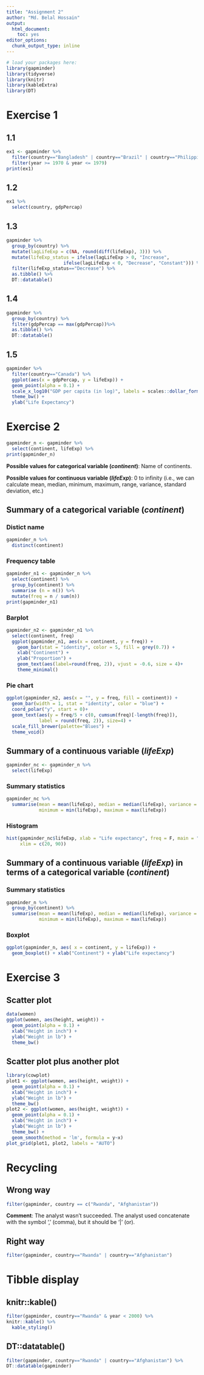 ---
title: "Assignment 2"
author: "Md. Belal Hossain"
output:
  html_document:
    toc: yes
editor_options:
  chunk_output_type: inline
---  

```{r load packages, warning = FALSE, message = FALSE, echo = FALSE}
# load your packages here:
library(gapminder)
library(tidyverse)
library(knitr)
library(kableExtra)
library(DT)
```

# Exercise 1
## 1.1

```{r, warning=FALSE}
ex1 <- gapminder %>%
  filter(country=="Bangladesh" | country=="Brazil" | country=="Philippines") %>% 
  filter(year >= 1970 & year <= 1979) 
print(ex1)
```

## 1.2

```{r, warning=FALSE}
ex1 %>% 
  select(country, gdpPercap)
```

## 1.3
```{r, warning=FALSE}
gapminder %>%
  group_by(country) %>% 
  mutate(lagLifeExp = c(NA, round(diff(lifeExp), 3))) %>% 
  mutate(lifeExp_status = ifelse(lagLifeExp > 0, "Increase", 
                     ifelse(lagLifeExp < 0, "Decrease", "Constant"))) %>% 
  filter(lifeExp_status=="Decrease") %>% 
  as.tibble() %>% 
  DT::datatable()
```

## 1.4
```{r, warning=FALSE}
gapminder %>% 
  group_by(country) %>%  
  filter(gdpPercap == max(gdpPercap))%>% 
  as.tibble() %>% 
  DT::datatable()
```

## 1.5
```{r, fig.width = 5, fig.height = 2}
gapminder %>% 
  filter(country=="Canada") %>% 
  ggplot(aes(x = gdpPercap, y = lifeExp)) + 
  geom_point(alpha = 0.1) +
  scale_x_log10("GDP per capita (in log)", labels = scales::dollar_format()) +
  theme_bw() +
  ylab("Life Expectancy") 
```

# Exercise 2
```{r, warning=FALSE}
gapminder_n <- gapminder %>% 
  select(continent, lifeExp) %>% 
print(gapminder_n)
```

**Possible values for categorical variable (_continent_)**: Name of continents.

**Possible values for continuous variable (_lifeExp_)**: 0 to infinity (i.e., we can calculate mean, median, minimum, maximum, range, variance, standard deviation, etc.)

## Summary of a categorical variable (_continent_)
### Distict name
```{r, warning=FALSE}
gapminder_n %>%   
  distinct(continent)
```

### Frequency table
```{r, warning=FALSE}
gapminder_n1 <- gapminder_n %>% 
  select(continent) %>%
  group_by(continent) %>% 
  summarise (n = n()) %>%
  mutate(freq = n / sum(n))
print(gapminder_n1)
```

### Barplot
```{r, warning=FALSE}
gapminder_n2 <- gapminder_n1 %>% 
  select(continent, freq) 
  ggplot(gapminder_n1, aes(x = continent, y = freq)) +
    geom_bar(stat = "identity", color = 5, fill = grey(0.7)) + 
    xlab("Continent") +
    ylab("Proportion") +
    geom_text(aes(label=round(freq, 2)), vjust = -0.6, size = 4)+ 
    theme_minimal()
```

### Pie chart
```{r}
ggplot(gapminder_n2, aes(x = "", y = freq, fill = continent)) +
  geom_bar(width = 1, stat = "identity", color = "blue") +
  coord_polar("y", start = 0)+
  geom_text(aes(y = freq/5 + c(0, cumsum(freq)[-length(freq)]), 
            label = round(freq, 2)), size=4) +
  scale_fill_brewer(palette="Blues") +
  theme_void() 
```


## Summary of a continuous variable (_lifeExp_)
```{r, warning=FALSE}
gapminder_nc <- gapminder_n %>% 
  select(lifeExp)
```

### Summary statistics
```{r, warning=FALSE}
gapminder_nc %>% 
  summarise(mean = mean(lifeExp), median = median(lifeExp), variance = var(lifeExp), 
            minimum = min(lifeExp), maximum = max(lifeExp))
```

### Histogram
```{r, warning=FALSE}
hist(gapminder_nc$lifeExp, xlab = "Life expectancy", freq = F, main = "", ylim = c(0, 0.04),
     xlim = c(20, 90))
```

## Summary of a continuous variable (_lifeExp_) in terms of a categorical variable (_continent_)
### Summary statistics
```{r, warning=FALSE}
gapminder_n %>% 
  group_by(continent) %>% 
  summarise(mean = mean(lifeExp), median = median(lifeExp), variance = var(lifeExp), 
            minimum = min(lifeExp), maximum = max(lifeExp))
```

### Boxplot
```{r, warning=FALSE}
ggplot(gapminder_n, aes( x = continent, y = lifeExp)) +
  geom_boxplot() + xlab("Continent") + ylab("Life expectancy")
```

# Exercise 3
## Scatter plot
```{r, fig.width = 5, fig.height = 2}
data(women)
ggplot(women, aes(height, weight)) + 
  geom_point(alpha = 0.1) +
  xlab("Height in inch") +
  ylab("Weight in lb") + 
  theme_bw() 
```

## Scatter plot plus another plot

```{r, fig.width = 5, fig.height = 2, warning = FALSE, message = FALSE}
library(cowplot)
plot1 <- ggplot(women, aes(height, weight)) + 
  geom_point(alpha = 0.1) +
  xlab("Height in inch") +
  ylab("Weight in lb") + 
  theme_bw() 
plot2 <- ggplot(women, aes(height, weight)) + 
  geom_point(alpha = 0.1) +
  xlab("Height in inch") +
  ylab("Weight in lb") + 
  theme_bw() + 
  geom_smooth(method = 'lm', formula = y~x)
plot_grid(plot1, plot2, labels = "AUTO")
```

# Recycling
## Wrong way
```{r}
filter(gapminder, country == c("Rwanda", "Afghanistan"))
```

**Comment**: The analyst wasn't succeeded. The analyst used concatenate with the symbol ',' (comma), but it should be '|' (or).

## Right way
```{r, warning=FALSE}
filter(gapminder, country=="Rwanda" | country=="Afghanistan")
```

# Tibble display
## knitr::kable()
```{r, warning = FALSE, message = FALSE}
filter(gapminder, country=="Rwanda" & year < 2000) %>% 
knitr::kable() %>%
  kable_styling()
```

## DT::datatable()
```{r, warning = FALSE, message = FALSE}
filter(gapminder, country=="Rwanda" | country=="Afghanistan") %>% 
DT::datatable(gapminder)
```


